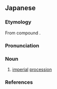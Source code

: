 ==Japanese==
{{ja-kanjitab|ろ|ぼ|yomi=o}}

===Etymology===
From {{etyl|ltc|ja|sort=ろぼ}} compound {{m|zh|鹵簿|tr=lu<sup>X</sup> + bu<sup>X</sup>}}.

===Pronunciation===
{{ja-pron|yomi=o|ろぼ|acc=1|acc_ref=DJR}}

===Noun===
{{ja-noun|ろぼ}}

# [[imperial]] [[procession]]

===References===
<references/>